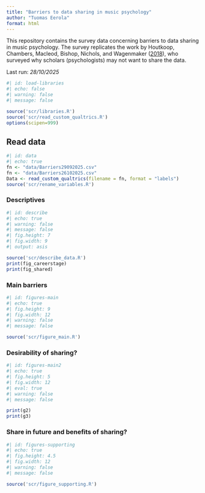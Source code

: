 ```yaml
---
title: "Barriers to data sharing in music psychology"
author: "Tuomas Eerola"
format: html
---
```


This repository contains the survey data concerning barriers to data sharing in music psychology. The survey replicates the work by Houtkoop, Chambers, Macleod, Bishop, Nichols, and Wagenmaker ([2018](https://doi.org/10.1177/2515245917751886)), who surveyed why scholars (psychologists) may not want to share the data.

Last run: _28/10/2025_

```r
#| id: load-libraries
#| echo: false
#| warning: false
#| message: false

source('scr/libraries.R')
source('scr/read_custom_qualtrics.R')
options(scipen=999)

```

## Read data

```r
#| id: data
#| echo: true
fn <- "data/Barriers29092025.csv"
fn <- "data/Barriers26102025.csv"
Data <- read_custom_qualtrics(filename = fn, format = "labels")
source('scr/rename_variables.R')
```

### Descriptives

```r
#| id: describe
#| echo: true
#| warning: false
#| message: false
#| fig.height: 7
#| fig.width: 9
#| output: asis

source('scr/describe_data.R')
print(fig_careerstage)
print(fig_shared)

```

### Main barriers

```r
#| id: figures-main
#| echo: true
#| fig.height: 9
#| fig.width: 12
#| warning: false
#| message: false

source('scr/figure_main.R')

```

### Desirability of sharing?

```r
#| id: figures-main2
#| echo: true
#| fig.height: 5
#| fig.width: 12
#| eval: true
#| warning: false
#| message: false

print(g2)
print(g3)

```

### Share in future and benefits of sharing?

```r
#| id: figures-supporting
#| echo: true
#| fig.height: 4.5
#| fig.width: 12
#| warning: false
#| message: false

source('scr/figure_supporting.R')

```

